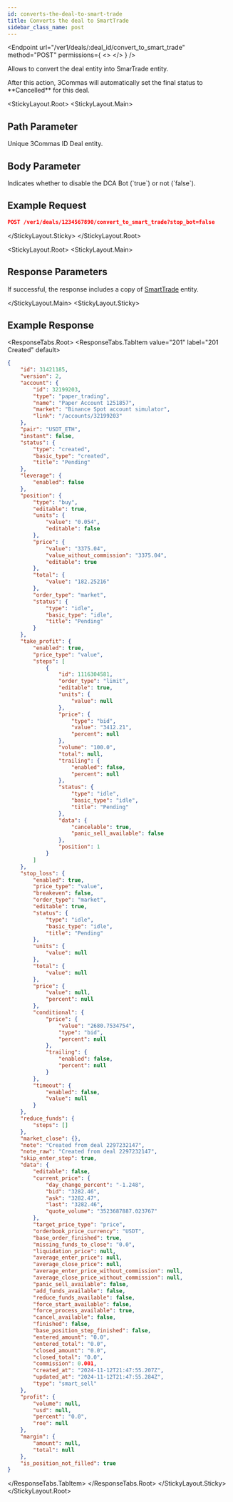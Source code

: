 ```yaml
---
id: converts-the-deal-to-smart-trade
title: Converts the deal to SmartTrade
sidebar_class_name: post
---
```



<Endpoint
  url="/ver1/deals/:deal_id/convert_to_smart_trade"
  method="POST"
  permissions={
    <>
      <Permission title="Permission" description="SMART_TRADE_WRITE" />
      <Permission title="Security" description="SIGNED" />
    </>
  }
/>

Allows to convert the deal entity into SmarTrade entity.

<Informer variant="warning">
    After this action, 3Commas will automatically set the final status to **Cancelled** for this deal.
</Informer>

<StickyLayout.Root>
<StickyLayout.Main>

## Path Parameter
<ApiParam name='deal_id' type='integer' id="deal_id" required>
  Unique 3Commas ID Deal entity.
</ApiParam>
   

## Body Parameter

<ApiParam name='stop_bot' type='boolean' id="stop_bot" required>
  Indicates whether to disable the DCA Bot (`true`) or not (`false`).
</ApiParam>
</StickyLayout.Main>
<StickyLayout.Sticky>

## Example Request

```json
POST /ver1/deals/1234567890/convert_to_smart_trade?stop_bot=false
```
</StickyLayout.Sticky>
</StickyLayout.Root>

<StickyLayout.Root>
<StickyLayout.Main>

## Response Parameters

If successful, the response includes a copy of [SmartTrade](/docs/smart-trade/0_smart_trade%20entity.mdx) entity.

</StickyLayout.Main>
<StickyLayout.Sticky>

## Example Response

<ResponseTabs.Root>
<ResponseTabs.TabItem value="201" label="201 Created" default>

```json
{
    "id": 31421185,
    "version": 2,
    "account": {
        "id": 32199203,
        "type": "paper_trading",
        "name": "Paper Account 1251857",
        "market": "Binance Spot account simulator",
        "link": "/accounts/32199203"
    },
    "pair": "USDT_ETH",
    "instant": false,
    "status": {
        "type": "created",
        "basic_type": "created",
        "title": "Pending"
    },
    "leverage": {
        "enabled": false
    },
    "position": {
        "type": "buy",
        "editable": true,
        "units": {
            "value": "0.054",
            "editable": false
        },
        "price": {
            "value": "3375.04",
            "value_without_commission": "3375.04",
            "editable": true
        },
        "total": {
            "value": "182.25216"
        },
        "order_type": "market",
        "status": {
            "type": "idle",
            "basic_type": "idle",
            "title": "Pending"
        }
    },
    "take_profit": {
        "enabled": true,
        "price_type": "value",
        "steps": [
            {
                "id": 1116304581,
                "order_type": "limit",
                "editable": true,
                "units": {
                    "value": null
                },
                "price": {
                    "type": "bid",
                    "value": "3412.21",
                    "percent": null
                },
                "volume": "100.0",
                "total": null,
                "trailing": {
                    "enabled": false,
                    "percent": null
                },
                "status": {
                    "type": "idle",
                    "basic_type": "idle",
                    "title": "Pending"
                },
                "data": {
                    "cancelable": true,
                    "panic_sell_available": false
                },
                "position": 1
            }
        ]
    },
    "stop_loss": {
        "enabled": true,
        "price_type": "value",
        "breakeven": false,
        "order_type": "market",
        "editable": true,
        "status": {
            "type": "idle",
            "basic_type": "idle",
            "title": "Pending"
        },
        "units": {
            "value": null
        },
        "total": {
            "value": null
        },
        "price": {
            "value": null,
            "percent": null
        },
        "conditional": {
            "price": {
                "value": "2680.7534754",
                "type": "bid",
                "percent": null
            },
            "trailing": {
                "enabled": false,
                "percent": null
            }
        },
        "timeout": {
            "enabled": false,
            "value": null
        }
    },
    "reduce_funds": {
        "steps": []
    },
    "market_close": {},
    "note": "Created from deal 2297232147",
    "note_raw": "Created from deal 2297232147",
    "skip_enter_step": true,
    "data": {
        "editable": false,
        "current_price": {
            "day_change_percent": "-1.248",
            "bid": "3282.46",
            "ask": "3282.47",
            "last": "3282.46",
            "quote_volume": "3523687887.023767"
        },
        "target_price_type": "price",
        "orderbook_price_currency": "USDT",
        "base_order_finished": true,
        "missing_funds_to_close": "0.0",
        "liquidation_price": null,
        "average_enter_price": null,
        "average_close_price": null,
        "average_enter_price_without_commission": null,
        "average_close_price_without_commission": null,
        "panic_sell_available": false,
        "add_funds_available": false,
        "reduce_funds_available": false,
        "force_start_available": false,
        "force_process_available": true,
        "cancel_available": false,
        "finished": false,
        "base_position_step_finished": false,
        "entered_amount": "0.0",
        "entered_total": "0.0",
        "closed_amount": "0.0",
        "closed_total": "0.0",
        "commission": 0.001,
        "created_at": "2024-11-12T21:47:55.207Z",
        "updated_at": "2024-11-12T21:47:55.284Z",
        "type": "smart_sell"
    },
    "profit": {
        "volume": null,
        "usd": null,
        "percent": "0.0",
        "roe": null
    },
    "margin": {
        "amount": null,
        "total": null
    },
    "is_position_not_filled": true
}
```
</ResponseTabs.TabItem>
</ResponseTabs.Root>
</StickyLayout.Sticky>
</StickyLayout.Root>
